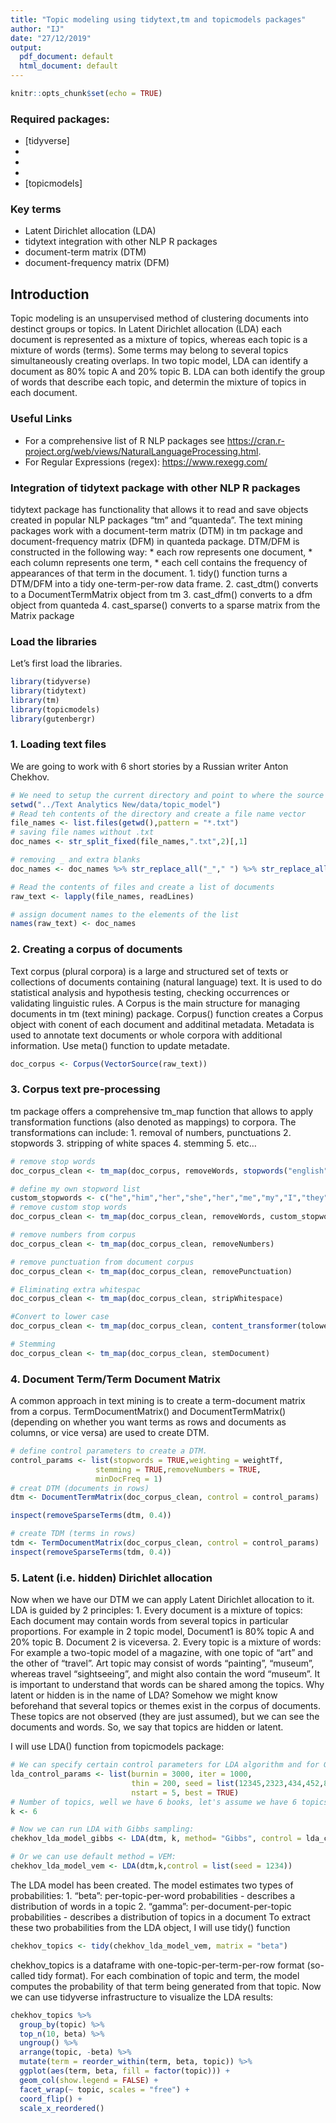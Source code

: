---
title: "Topic modeling using tidytext,tm and topicmodels packages"
author: "IJ"
date: "27/12/2019"
output:
  pdf_document: default
  html_document: default
---

```{r setup, include=FALSE}
knitr::opts_chunk$set(echo = TRUE)

```

### Required packages:

* [tidyverse]
* [tidytext]: text analysis toolbox
* [tm]: Comprehensive text mining package
* [gutenbergr]: to download books from <https://www.gutenberg.org>
* [topicmodels]

### Key terms
 * Latent Dirichlet allocation (LDA)
 * tidytext integration with other NLP R packages
 * document-term matrix (DTM)
 * document-frequency matrix (DFM)
 
## Introduction

Topic modeling is an unsupervised method of clustering documents into destinct groups or topics.
In Latent Dirichlet allocation (LDA) each document is represented as a mixture of topics, whereas each topic is a mixture of words (terms). 
Some terms may belong to several topics simultaneously creating overlaps.
In two topic model, LDA can identify a document as 80% topic A and 20% topic B.
LDA can both identify the group of words that describe each topic, and determin the mixture of topics in each document. 

### Useful Links
 * For a comprehensive list of R NLP packages see <https://cran.r-project.org/web/views/NaturalLanguageProcessing.html>.
 * For Regular Expressions (regex): <https://www.rexegg.com/> 

### Integration of tidytext package with other NLP R packages

tidytext package has functionality that allows it to read and save objects created in popular NLP packages "tm" and "quanteda".
The text mining packages work with a document-term matrix (DTM) in tm package
and document-frequency matrix (DFM) in quanteda package.
DTM/DFM is constructed in the following way:
 * each row represents one document,
 * each column represents one term,
 * each cell contains the frequency of appearances of that term in the document.
1. tidy() function turns a DTM/DFM into a tidy one-term-per-row data frame.
2. cast_dtm() converts to a DocumentTermMatrix object from tm
3. cast_dfm() converts to a dfm object from quanteda
4. cast_sparse() converts to a sparse matrix from the Matrix package


### Load the libraries
Let's first load the libraries. 
```{r loading packages, message=FALSE, warning=FALSE}

library(tidyverse)
library(tidytext)
library(tm)
library(topicmodels)
library(gutenbergr)

```


### 1. Loading text files
We are going to work with 6 short stories by a Russian writer Anton Chekhov. 
```{r Loading text files}
# We need to setup the current directory and point to where the source text files are located.
setwd("../Text Analytics New/data/topic_model")
# Read teh contents of the directory and create a file name vector 
file_names <- list.files(getwd(),pattern = "*.txt")
# saving file names without .txt
doc_names <- str_split_fixed(file_names,".txt",2)[,1]

# removing _ and extra blanks
doc_names <- doc_names %>% str_replace_all("_"," ") %>% str_replace_all("  "," ")

# Read the contents of files and create a list of documents
raw_text <- lapply(file_names, readLines)

# assign document names to the elements of the list
names(raw_text) <- doc_names
```

### 2. Creating a corpus of documents
Text corpus (plural corpora) is a large and structured set of texts or collections of documents containing (natural language) text. 
It is used  to do statistical analysis and hypothesis testing, checking occurrences or validating linguistic rules.
A Corpus is the main structure for managing documents in tm (text mining) package. 
Corpus() function creates a Corpus object with conent of each document and additinal metadata.
Metadata is used to annotate text documents or whole corpora with additional information.
Use meta() function to update metadate.
```{r creating corpus}
doc_corpus <- Corpus(VectorSource(raw_text))
```

### 3. Corpus text pre-processing 
tm package offers a comprehensive tm_map function that allows to apply transformation functions (also denoted as mappings) to corpora. The transformations can include:
 1. removal of numbers, punctuations
 2. stopwords
 3. stripping of white spaces
 4. stemming
 5. etc...
```{r  corpus pre-processing}
# remove stop words
doc_corpus_clean <- tm_map(doc_corpus, removeWords, stopwords("english"))

# define my own stopword list
custom_stopwords <- c("he","him","her","she","her","me","my","I","they","them","the","a")
# remove custom stop words
doc_corpus_clean <- tm_map(doc_corpus_clean, removeWords, custom_stopwords)

# remove numbers from corpus
doc_corpus_clean <- tm_map(doc_corpus_clean, removeNumbers)

# remove punctuation from document corpus
doc_corpus_clean <- tm_map(doc_corpus_clean, removePunctuation)

# Eliminating extra whitespac
doc_corpus_clean <- tm_map(doc_corpus_clean, stripWhitespace)

#Convert to lower case
doc_corpus_clean <- tm_map(doc_corpus_clean, content_transformer(tolower))

# Stemming
doc_corpus_clean <- tm_map(doc_corpus_clean, stemDocument)

```



### 4. Document Term/Term Document Matrix
A common approach in text mining is to create a term-document matrix from a corpus.
TermDocumentMatrix() and DocumentTermMatrix() (depending on whether you want terms as rows and
documents as columns, or vice versa) are used to create DTM.
```{r Document Term/Term Document Matrix}
# define control parameters to create a DTM. 
control_params <- list(stopwords = TRUE,weighting = weightTf,
                   stemming = TRUE,removeNumbers = TRUE,
                   minDocFreq = 1)
# creat DTM (documents in rows)
dtm <- DocumentTermMatrix(doc_corpus_clean, control = control_params)

inspect(removeSparseTerms(dtm, 0.4))

# create TDM (terms in rows)
tdm <- TermDocumentMatrix(doc_corpus_clean, control = control_params)
inspect(removeSparseTerms(tdm, 0.4))
```

### 5. Latent (i.e. hidden) Dirichlet allocation

Now when we have our DTM we can apply Latent Dirichlet allocation to it.
LDA is guided by 2 principles:
 1. Every document is a mixture of topics: 
 Each document may contain words from several topics in particular proportions. 
 For example in 2 topic model, Document1 is 80% topic A and 20% topic B. Document 2 is viceversa.
 2. Every topic is a mixture of words:
 For example a two-topic model of a magazine, with one topic of "art" and the other of "travel".
 Art topic may consist of words "painting", "museum", whereas travel "sightseeing", and might also contain the word "museum". 
 It is important to understand that words can be shared among the topics.
Why latent or hidden is in the name of LDA?
Somehow we might know beforehand that several topics or themes exist in the corpus of documents.
These topics are not observed (they are just assumed), but we can see the documents and words.
So, we say that topics are hidden or latent.

I will use LDA() function from topicmodels package:
```{r LDA}

# We can specify certain control parameters for LDA algorithm and for Gibbs sampling:
lda_control_params <- list(burnin = 3000, iter = 1000, 
                           thin = 200, seed = list(12345,2323,434,452,88), 
                           nstart = 5, best = TRUE)
# Number of topics, well we have 6 books, let's assume we have 6 topics :)
k <- 6

# Now we can run LDA with Gibbs sampling:
chekhov_lda_model_gibbs <- LDA(dtm, k, method= "Gibbs", control = lda_control_params)

# Or we can use default method = VEM:
chekhov_lda_model_vem <- LDA(dtm,k,control = list(seed = 1234))
```

The LDA model has been created. The model estimates two types of probabilities:
 1. "beta": per-topic-per-word probabilities - describes a distribution of words in a topic
 2. "gamma": per-document-per-topic probabilities - describes a distribution of topics in a document
To extract these two probabilities from the LDA object, I will use tidy() function
```{r}
chekhov_topics <- tidy(chekhov_lda_model_vem, matrix = "beta")

```
chekhov_topics is a dataframe with one-topic-per-term-per-row format (so-called tidy format).
For each combination of topic and term, the model computes the probability of that term being generated from that topic.
Now we can use tidyverse infrastructure to visualize the LDA results:

```{r visualizing LDA results}
chekhov_topics %>%
  group_by(topic) %>%
  top_n(10, beta) %>%
  ungroup() %>%
  arrange(topic, -beta) %>%
  mutate(term = reorder_within(term, beta, topic)) %>%
  ggplot(aes(term, beta, fill = factor(topic))) +
  geom_col(show.legend = FALSE) +
  facet_wrap(~ topic, scales = "free") +
  coord_flip() +
  scale_x_reordered()
```

 
